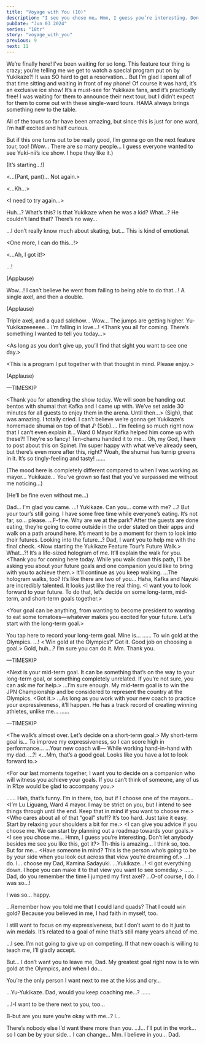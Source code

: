 ```yaml
---
title: "Voyage with You (10)"
description: "I see you chose me… Hmm, I guess you’re interesting. Don’t let anybody besides me see you like this, got it?"
pubDate: "Jun 03 2024"
series: "18tr"
story: "voyage_with_you"
previous: 9
next: 11
---
```



<Location name="Kamina Ice Arena" />

<Bubble character="Yukikaze Fan A">
We’re finally here! I’ve been waiting for so long. This feature tour thing is crazy; you’re telling me we get to watch a special program put on by Yukikaze?!
</Bubble>

<Bubble character="Yukikaze Fan B">
It was SO hard to get a reservation… But I’m glad I spent all of that time sitting and waiting in front of my phone!
</Bubble>

<Bubble character="Yukikaze Fan C">
Of course it was hard, it’s an exclusive ice show! It’s a must-see for Yukikaze fans, and it’s practically free!
</Bubble>

<Bubble character="Hama Fan A">
I was waiting for them to announce their next tour, but I didn’t expect for them to come out with these single-ward tours. HAMA always brings something new to the table.

All of the tours so far have been amazing, but since this is just for one ward, I’m half excited and half curious.
</Bubble>

<Bubble character="Hama Fan C">
But if this one turns out to be really good, I’m gonna go on the next feature tour, too!
</Bubble>

<Bubble mc>
(Wow… There are so many people… I guess everyone wanted to see Yuki-nii’s ice show. I hope they like it.)

(It’s starting…!)
</Bubble>

<Bubble character="Yukikaze" name="Child Yukikaze">
&lt;…(Pant, pant)… Not again.&gt;

&lt;…Kh…&gt;

&lt;I need to try again…&gt;
</Bubble>

<Bubble character="Yukikaze Fan A">
Huh…? What’s this?
</Bubble>

<Bubble character="Yukikaze Fan B">
Is that Yukikaze when he was a kid? What…? He couldn’t land that? There’s no way…

…I don’t really know much about skating, but… This is kind of emotional.
</Bubble>

<Bubble character="Yukikaze" name="Child Yukikaze">
&lt;One more, I can do this…!&gt;

&lt;…Ah, I got it!&gt;
</Bubble>

<Bubble character="Yukikaze">
…!
</Bubble>

(Applause)

<Bubble character="Hama Fan B">
Wow…! I can’t believe he went from failing to being able to do that…!
</Bubble>

<Bubble character="Yukikaze">
A single axel, and then a double.
</Bubble>

(Applause)

<Bubble character="Yukikaze">
Triple axel, and a quad salchow…
</Bubble>

<Bubble character="Hama Fan C">
Wow… The jumps are getting higher.
</Bubble>

<Bubble character="Yukikaze Fan C">
Yu-Yukikazeeeeee… I’m falling in love…!
</Bubble>

<Bubble character="Yukikaze">
&lt;Thank you all for coming. There’s something I wanted to tell you today…&gt;

&lt;As long as you don’t give up, you’ll find that sight you want to see one day.&gt;

&lt;This is a program I put together with that thought in mind. Please enjoy.&gt;
</Bubble>

(Applause)

—TIMESKIP

<Bubble character="Announcer">
&lt;Thank you for attending the show today. We will soon be handing out bentos with shumai that Kafka and I came up with. We’ve set aside 30 minutes for all guests to enjoy them in the arena. Until then…&gt;
</Bubble>

<Bubble character="Yukikaze Fan A">
(Sigh), that was amazing. I totally cried. I can’t believe we’re gonna get Yukikaze’s homemade shumai on top of that ♪
</Bubble>

<Bubble character="Yukikaze Fan B">
(Sob)…. I’m feeling so much right now that I can’t even explain it…
</Bubble>

<Bubble character="Hama Fan A">
Ward 0 Mayor Kafka helped him come up with these?! They’re so fancy!
</Bubble>

<Bubble character="Hama Fan B">
Ten-chamu handed it to me… Oh, my God, I have to post about this on Spinet.
</Bubble>

<Bubble character="Hama Fan C">
I’m super happy with what we’ve already seen, but there’s even more after this, right? Woah, the shumai has turnip greens in it. It’s so tingly-feeling and tasty!
</Bubble>

<Bubble character="Sadayuki">
……

(The mood here is completely different compared to when I was working as mayor… Yukikaze… You’ve grown so fast that you’ve surpassed me without me noticing…)

(He’ll be fine even without me…)
</Bubble>

<Bubble character="Yukikaze">
Dad… I’m glad you came.
</Bubble>

<Bubble character="Sadayuki">
…! Yukikaze.
</Bubble>

<Bubble character="Yukikaze">
Can you… come with me?
</Bubble>

<Bubble character="Sadayuki">
…? But your tour’s still going.
</Bubble>

<Bubble character="Yukikaze">
I have some free time while everyone’s eating. It’s not far, so… please.
</Bubble>

<Bubble character="Sadayuki">
…F-fine.
</Bubble>

<Location name="Sorimachi Park" />

<Bubble character="Sadayuki">
Why are we at the park?
</Bubble>

<Bubble character="Yukikaze">
After the guests are done eating, they’re going to come outside in the order stated on their apps and walk on a path around here. It’s meant to be a moment for them to look into their futures.
</Bubble>

<Bubble character="Sadayuki">
Looking into the future…?
</Bubble>

<Bubble character="Yukikaze">
Dad, I want you to help me with the final check.
</Bubble>

<Bubble character="Announcer">
&lt;Now starting the Yukikaze Feature Tour’s Future Walk.&gt;
</Bubble>

<Bubble character="Sadayuki">
What…?!
</Bubble>

<Bubble character="Yukikaze">
It’s a life-sized hologram of me. It’ll explain the walk for you.
</Bubble>

<Bubble character="Yukikaze" name="Yukikaze Hologram" glitch>
&lt;Thank you for coming here today. While you walk down this path, I’ll be asking you about your future goals and one companion you’d like to bring with you to achieve them.&gt;
</Bubble>

<Bubble character="Yukikaze">
It’ll continue as you keep walking.
</Bubble>

<Bubble character="Sadayuki">
…The hologram walks, too? It’s like there are two of you…
</Bubble>

<Bubble character="Yukikaze">
Haha, Kafka and Nayuki are incredibly talented. It looks just like the real thing.
</Bubble>

<Bubble character="Yukikaze" name="Yukikaze Hologram" glitch>
&lt;I want you to look forward to your future. To do that, let’s decide on some long-term, mid-term, and short-term goals together.&gt;

&lt;Your goal can be anything, from wanting to become president to wanting to eat some tomatoes—whatever makes you excited for your future. Let’s start with the long-term goal.&gt;
</Bubble>

<Bubble character="Yukikaze">
You tap here to record your long-term goal. Mine is…
</Bubble>

<Bubble character="Sadayuki">
……
</Bubble>

<Bubble character="Yukikaze">
To win gold at the Olympics.
</Bubble>

<Bubble character="Sadayuki">
…!
</Bubble>

<Bubble character="Yukikaze" name="Yukikaze Hologram" glitch>
&lt;‘Win gold at the Olympics?’ Got it. Good job on choosing a goal.&gt;
</Bubble>

<Bubble character="Sadayuki">
Gold, huh…? I’m sure you can do it.
</Bubble>

<Bubble character="Yukikaze">
Mm. Thank you.
</Bubble>

—TIMESKIP

<Bubble character="Yukikaze" name="Yukikaze Hologram" glitch>
&lt;Next is your mid-term goal. It can be something that’s on the way to your long-term goal, or something completely unrelated. If you’re not sure, you can ask me for help.&gt;
</Bubble>

<Bubble character="Yukikaze">
…I’m sure enough. My mid-term goal is to win the JPN Championship and be considered to represent the country at the Olympics.
</Bubble>

<Bubble character="Yukikaze" name="Yukikaze Hologram" glitch>
&lt;Got it.&gt;
</Bubble>

<Bubble character="Sadayuki">
…As long as you work with your new coach to practice your expressiveness, it’ll happen. He has a track record of creating winning athletes, unlike me…
</Bubble>

<Bubble character="Yukikaze">
……
</Bubble>

—TIMESKIP

<Bubble character="Yukikaze" name="Yukikaze Hologram" glitch>
&lt;The walk’s almost over. Let’s decide on a short-term goal.&gt;
</Bubble>

<Bubble character="Yukikaze">
My short-term goal is… To improve my expressiveness, so I can score high in performance…
</Bubble>

<Bubble character="Sadayuki">
…Your new coach will—
</Bubble>

<Bubble character="Yukikaze">
While working hand-in-hand with my dad.
</Bubble>

<Bubble character="Sadayuki">
…?!
</Bubble>

<Bubble character="Yukikaze" name="Yukikaze Hologram" glitch>
&lt;…Mm, that’s a good goal. Looks like you have a lot to look forward to.&gt;

&lt;For our last moments together, I want you to decide on a companion who will witness you achieve your goals. If you can’t think of someone, any of us in R1ze would be glad to accompany you.&gt;
</Bubble>

<Bubble character="Sadayuki">
……
</Bubble>

<Bubble character="Yukikaze">
Hah, that’s funny. I’m in there, too, but if I choose one of the mayors…
</Bubble>

<Bubble character="Liguang" name="Liguang Hologram" glitch>
&lt;I’m Lu Liguang, Ward 4 mayor. I may be strict on you, but I intend to see things through until the end. Keep that in mind if you want to choose me.&gt;
</Bubble>

<Bubble character="Ten" name="Ten Hologram" glitch>
&lt;Who cares about all of that “goal” stuff? It’s too hard. Just take it easy. Start by relaxing your shoulders a bit for me.&gt;
</Bubble>

<Bubble character="Kafka" name="Kafka Hologram" glitch>
&lt;I can give you advice if you choose me. We can start by planning out a roadmap towards your goals.&gt;
</Bubble>

<Bubble character="Renga" name="Renga Hologram" glitch>
&lt;I see you chose me… Hmm, I guess you’re interesting. Don’t let anybody besides me see you like this, got it?&gt;
</Bubble>

<Bubble character="Sadayuki">
Th-this is amazing…
</Bubble>

<Bubble character="Yukikaze">
I think so, too. But for me…
</Bubble>

<Bubble character="Yukikaze" name="Yukikaze Hologram" glitch>
&lt;Have someone in mind? This is the person who’s going to be by your side when you look out across that view you’re dreaming of.&gt;
</Bubble>

<Bubble character="Yukikaze">
…I do. I… choose my Dad, Kamina Sadayuki.
</Bubble>

<Bubble character="Sadayuki">
…Yukikaze…!
</Bubble>

<Bubble character="Yukikaze" name="Yukikaze Hologram" glitch>
&lt;I got everything down. I hope you can make it to that view you want to see someday.&gt;
</Bubble>

<Bubble character="Sadayuki">
……
</Bubble>

<Bubble character="Yukikaze">
Dad, do you remember the time I jumped my first axel?
</Bubble>

<Bubble character="Sadayuki">
…O-of course, I do. I was so…!

I was so… happy.
</Bubble>

<Bubble character="Yukikaze">
…Remember how you told me that I could land quads? That I could win gold? Because you believed in me, I had faith in myself, too.

I still want to focus on my expressiveness, but I don’t want to do it just to win medals. It’s related to a goal of mine that’s still many years ahead of me.
</Bubble>

<Bubble character="Sadayuki">
…I see.
</Bubble>

<Bubble character="Yukikaze">
I’m not going to give up on competing. If that new coach is willing to teach me, I’ll gladly accept.

But… I don’t want you to leave me, Dad. My greatest goal right now is to win gold at the Olympics, and when I do…

You’re the only person I want next to me at the kiss and cry…
</Bubble>

<Bubble character="Sadayuki">
…Yu-Yukikaze.
</Bubble>

<Bubble character="Yukikaze">
Dad, would you keep coaching me…?
</Bubble>

<Bubble character="Sadayuki">
……

…I-I want to be there next to you, too…

B-but are you sure you’re okay with me…? I…
</Bubble>

<Bubble character="Yukikaze">
There’s nobody else I’d want there more than you.
</Bubble>

<Bubble character="Sadayuki">
…I… I’ll put in the work… so I can be by your side… I can change…
</Bubble>

<Bubble character="Yukikaze">
Mm. I believe in you… Dad.
</Bubble>
